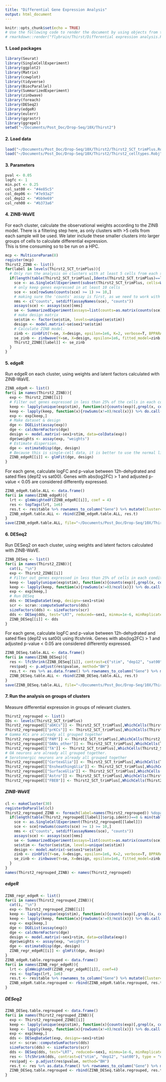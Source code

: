 ```yaml
---
title: "Differential Gene Expression Analysis"
output: html_document
---
```


```r
knitr::opts_chunk$set(echo = TRUE)
# Use the following code to render the document by using objects from the global environment:
# rmarkdown::render("flybrain/Thirst/Differential expression analysis.Rmd")
```


#### 1. Load packages
```r
library(Seurat)
library(SingleCellExperiment)
library(ggplot2)
library(Matrix)
library(cowplot)
library(tidyverse)
library(BiocParallel)
library(SummarizedExperiment)
library(zinbwave)
library(foreach)
library(DESeq2)
library(edgeR)
library(eulerr)
library(ggrastr)
library(ggrepel)
setwd("~/Documents/Post_Doc/Drop-Seq/10X/Thirst2")
```

#### 2. Load data
```r
load("~/Documents/Post_Doc/Drop-Seq/10X/Thirst2/Thirst2_SCT_trimPlus.Robj")
load("~/Documents/Post_Doc/Drop-Seq/10X/Thirst2/Thirst2_celltypes.Robj")
```

#### 3. Parameters
```r
pval <- 0.05
logfc <- 1
min.pct <- 0.25
col_sat00 <- "#4e85c5"
col_dep06 <- "#7e93a2"
col_dep12 <- "#bb9e69"
col_reh00 <- "#b373a6"
```

#### 4. ZINB-WaVE
For each cluster, calculate the observational weights according to the ZINB model. There is a filtering step here, as only clusters with >5 cells from each sample will be used. We later include these smaller clusters into larger groups of cells to calculate differential expression.  
This is time consuming so to be run on a HPC. 
```r
mcp <- MulticoreParam(8)
register(mcp)
Thirst2_ZINB <- list()
for(label in levels(Thirst2_SCT_trimPlus)){
  # Only run the analysis on clusters with at least 5 cells from each sample
  if(length(table(Thirst2_SCT_trimPlus[,Idents(Thirst2_SCT_trimPlus)==label]$orig.ident))==8 & min(table(Thirst2_SCT_trimPlus[,Idents(Thirst2_SCT_trimPlus)==label]$orig.ident))>=5){
    sce <- as.SingleCellExperiment(subset(Thirst2_SCT_trimPlus, cells=WhichCells(Thirst2_SCT_trimPlus, idents=label)))
    # only keep genes expressed in at least 10 cells 
    sce <- sce[rowSums(counts(sce) >= 1) >= 10,]
    # making sure the 'counts' assay is first, as we need to work with raw counts here
    nms <- c("counts", setdiff(assayNames(sce), "counts"))
    assays(sce) <- assays(sce)[nms]
    se <- SummarizedExperiment(assays=list(counts=as.matrix(counts(sce))), colData=colData(sce))
    # make design matrix
    se$stim <- factor(se$stim, levels=unique(se$stim))
    design <- model.matrix(~se$sex1*se$stim)
    # Calculate ZINB model.
    zinb <- zinbFit(Y=se, X=design, epsilon=1e6, K=2, verbose=T, BPPARAM=MulticoreParam(8))
    se_zinb <- zinbwave(Y=se, X=design, epsilon=1e6, fitted_model=zinb, K=2, verbose=T, observationalWeights=T)
    Thirst2_ZINB[[label]] <- se_zinb
  }
}
```

#### 5. edgeR
Run edgeR on each cluster, using weights and latent factors calculated with ZINB-WaVE.
```r
ZINB_edgeR <- list()
for(i in names(Thirst2_ZINB)){
  exp <- Thirst2_ZINB[[i]]
  # Filter out genes expressed in less than 25% of the cells in each condition. 
  keep <- lapply(unique(exp$stim), function(x){counts(exp)[,grepl(x, colnames(counts(exp)))]})
  keep <- lapply(keep, function(x){rowSums(x!=0)/ncol(x)}) %>% do.call(cbind, .) %>% rowMax()>min.pct
  exp <- exp[keep,]
  # Make dataset & design
  dge <- DGEList(assay(exp))
  dge <- calcNormFactors(dge)
  design <- model.matrix(~sex1+stim, data=colData(exp))
  dge$weights <- assay(exp, "weights")
  # Estimate dispersion. 
  dge <- estimateDisp(dge, design)
  # Because this is single-cell data, it is better to use the normal likelihood ratio test glmFit.
  ZINB_edgeR[[i]] <- glmFit(dge, design)
}
```

For each gene, calculate logFC and p-value between 12h-dehydrated and sated flies (dep12 vs sat00). Genes with abs(log2FC) > 1 and adjusted p-value < 0.05 are considered differently expressed. 
```r
ZINB_edgeR.table.ALL <- data.frame()
for(i in names(ZINB_edgeR)){
  lrt <- glmWeightedF(ZINB_edgeR[[i]], coef = 4)
  res <- topTags(lrt, 1e6) 
  res.t <- res$table %>% rownames_to_column("Gene") %>% mutate(Cluster=i, comparison=res$comparison, threshold=ifelse(abs(logFC)>1 & FDR<.05, "padj < 0.05 &\nlog2FC > 1", ifelse(abs(logFC)>1, "log2FC > 1", ifelse(FDR<.05, "padj < 0.05", "Not different")))) %>% mutate(nsig=sum(grepl("&", threshold)), nhits=sum(.$threshold!="Not different"))
  ZINB_edgeR.table.ALL <- rbind(ZINB_edgeR.table.ALL, res.t)
}
save(ZINB_edgeR.table.ALL, file="~/Documents/Post_Doc/Drop-Seq/10X/Thirst2/ZINB_edgeR.table.ALL.Robj")
```

#### 6. DESeq2
Run DESeq2 on each cluster, using weights and latent factors calculated with ZINB-WaVE.
```r
ZINB_DESeq <- list()
for(i in names(Thirst2_ZINB)){
  cat(i, "\n")
  exp <- Thirst2_ZINB[[i]]
  # Filter out genes expressed in less than 25% of cells in each conditions. 
  keep <- lapply(unique(exp$stim), function(x){counts(exp)[,grepl(x, colnames(counts(exp)))]})
  keep <- lapply(keep, function(x){rowSums(x!=0)/ncol(x)}) %>% do.call(cbind, .) %>% rowMax()>min.pct
  exp <- exp[keep,]
  # Run DESeq
  dds <- DESeqDataSet(exp, design=~sex1+stim)
  scr <- scran::computeSumFactors(dds)
  sizeFactors(dds) <- sizeFactors(scr)
  dds <- DESeq(dds, test="LRT", reduced=~sex1, minmu=1e-6, minReplicatesForReplace=Inf)
  ZINB_DESeq[[i]] <- dds
}
```

For each gene, calculate logFC and p-value between 12h-dehydrated and sated flies (dep12 vs sat00) using lfcshrink. Genes with abs(log2FC) > 1 and adjusted p-value < 0.05 are considered differently expressed. 
```r
ZINB_DESeq.table.ALL <- data.frame()
for(i in names(ZINB_DESeq)){
  res <- lfcShrink(ZINB_DESeq[[i]], contrast=c("stim", "dep12", "sat00"), type = "normal", alpha=.05)
  res$padj <- p.adjust(res$pvalue, method="BH")
  res.t <- res %>% as.data.frame() %>% rownames_to_column("Gene") %>% mutate(Cluster=i, comparison=gsub(" ", "_", sub("^.*stim ", "", res@elementMetadata$description[2])), threshold=ifelse(abs(log2FoldChange)>1 & padj<.05, "padj < 0.05 &\nlogFC > 1", ifelse(abs(log2FoldChange)>1, "logFC > 1", ifelse(padj<.05, "padj < 0.05", "Not different")))) %>% mutate(nsig=sum(grepl("&", threshold)), nhits=sum(.$threshold!="Not different"))
  ZINB_DESeq.table.ALL <- rbind(ZINB_DESeq.table.ALL, res.t)
}
save(ZINB_DESeq.table.ALL, file="~/Documents/Post_Doc/Drop-Seq/10X/Thirst2/ZINB_DESeq.table.ALL.Robj")
```

#### 7. Run the analysis on groups of clusters
Measure differential expression in groups of relevant clusters.  
```r
Thirst2_regrouped <- list()
IDs <- levels(Thirst2_SCT_trimPlus)
Thirst2_regrouped[["abKCs"]] <- Thirst2_SCT_trimPlus[,WhichCells(Thirst2_SCT_trimPlus, idents=IDs[grepl("abKCs", IDs)])]
Thirst2_regrouped[["prKCs"]] <- Thirst2_SCT_trimPlus[,WhichCells(Thirst2_SCT_trimPlus, idents=IDs[grepl("primeKCs", IDs)])]
# Gamma KCs are already all grouped together
Thirst2_regrouped[["PAM"]] <- Thirst2_SCT_trimPlus[,WhichCells(Thirst2_SCT_trimPlus, idents=IDs[grepl("PAM", IDs)])]
Thirst2_regrouped[["DANs_other"]] <- Thirst2_SCT_trimPlus[,WhichCells(Thirst2_SCT_trimPlus, idents=IDs[grepl("DA$", IDs)])]
Thirst2_regrouped[["TA"]] <- Thirst2_SCT_trimPlus[,WhichCells(Thirst2_SCT_trimPlus, idents=IDs[grepl("TA", IDs)])]
# OA neurons are already all grouped together.
# Serotonergic neurons are already all grouped together
Thirst2_regrouped[["CortexGlia"]] <- Thirst2_SCT_trimPlus[,WhichCells(Thirst2_SCT_trimPlus, idents=IDs[grepl("Cortex", IDs)])]
Thirst2_regrouped[["EnsheathingGlia"]] <- Thirst2_SCT_trimPlus[,WhichCells(Thirst2_SCT_trimPlus, idents=IDs[grepl("Ensheath", IDs)])]
Thirst2_regrouped[["SurfaceGlia"]] <- Thirst2_SCT_trimPlus[,WhichCells(Thirst2_SCT_trimPlus, idents=IDs[grepl("Surface", IDs)])]
Thirst2_regrouped[["Astro"]] <- Thirst2_SCT_trimPlus[,WhichCells(Thirst2_SCT_trimPlus, idents=IDs[grepl("Astro", IDs)])]
Thirst2_regrouped[["FBEB"]] <- Thirst2_SCT_trimPlus[,WhichCells(Thirst2_SCT_trimPlus, idents=IDs[grepl("(FB|EB)", IDs)])]
```

##### ZINB-WaVE
```r
cl <- makeCluster(30)
registerDoParallel(cl)
Thirst2_regrouped_ZINB <- foreach(label=names(Thirst2_regrouped)) %dopar% {
  if(length(table(Thirst2_regrouped[[label]]$orig.ident))==8 & min(table(Thirst2_regrouped[[label]]$orig.ident))>=5){
    sce <- as.SingleCellExperiment(Thirst2_regrouped[[label]])
    sce <- sce[rowSums(counts(sce) >= 1) >= 10,]
    nms <- c("counts", setdiff(assayNames(sce), "counts"))
    assays(sce) <- assays(sce)[nms]
    se <- SummarizedExperiment(assays=list(counts=as.matrix(counts(sce))), colData=colData(sce))
    se$stim <- factor(se$stim, levels=unique(se$stim))
    design <- model.matrix(~se$sex1*se$stim)
    zinb <- zinbFit(Y=se, X=design, epsilon=1e6, K=2, verbose=T, BPPARAM=MulticoreParam(3))
    se_zinb <- zinbwave(Y=se, X=design, epsilon=1e6, fitted_model=zinb, K=2, verbose=T, observationalWeights=T)
  }
}
names(Thirst2_regrouped_ZINB) <- names(Thirst2_regrouped)
```

##### edgeR
```r
ZINB_regr_edgeR <- list()
for(i in names(Thirst2_regrouped_ZINB)){
  cat(i, "\n")
  exp <- Thirst2_regrouped_ZINB[[i]]
  keep <- lapply(unique(exp$stim), function(x){counts(exp)[,grepl(x, colnames(counts(exp)))]})
  keep <- lapply(keep, function(x){rowSums(x!=0)/ncol(x)}) %>% do.call(cbind, .) %>% rowMax()>min.pct
  exp <- exp[keep,]
  dge <- DGEList(assay(exp))
  dge <- calcNormFactors(dge)
  design <- model.matrix(~sex1+stim, data=colData(exp))
  dge$weights <- assay(exp, "weights")
  dge <- estimateDisp(dge, design)
  ZINB_regr_edgeR[[i]] <- glmFit(dge, design)
}
ZINB_edgeR.table.regrouped <- data.frame()
for(i in names(ZINB_regr_edgeR)){
  lrt <- glmWeightedF(ZINB_regr_edgeR[[i]], coef=4)
  res <- topTags(lrt, 1e6) 
  res.t <- res$table %>% rownames_to_column("Gene") %>% mutate(Cluster=i, comparison=res$comparison, threshold=ifelse(abs(logFC)>1 & FDR<.05, "padj < 0.05 &\nlog2FC > 1", ifelse(abs(logFC)>1, "log2FC > 1", ifelse(FDR<.05, "padj < 0.05", "Not different")))) %>% mutate(nsig=sum(grepl("&", threshold)), nhits=sum(.$threshold!="Not different"))
  ZINB_edgeR.table.regrouped <- rbind(ZINB_edgeR.table.regrouped, res.t)
}
```

##### DESeq2
```r
ZINB_DESeq.table.regrouped <- data.frame()
for(i in names(Thirst2_regrouped_ZINB)){
  exp <- Thirst2_regrouped_ZINB[[i]]
  keep <- lapply(unique(exp$stim), function(x){counts(exp)[,grepl(x, colnames(counts(exp)))]})
  keep <- lapply(keep, function(x){rowSums(x!=0)/ncol(x)}) %>% do.call(cbind, .) %>% rowMax()>min.pct
  exp <- exp[keep,]
  dds <- DESeqDataSet(exp, design=~sex1+stim)
  scr <- scran::computeSumFactors(dds)
  sizeFactors(dds) <- sizeFactors(scr)
  dds <- DESeq(dds, test="LRT", reduced=~sex1, minmu=1e-6, minReplicatesForReplace=Inf)
  res <- lfcShrink(dds, contrast=c("stim", "dep12", "sat00"), type = "normal")
  res$padj <- p.adjust(res$pvalue, method="BH")
  res.t <- res %>% as.data.frame() %>% rownames_to_column("Gene") %>% mutate(Cluster=i, comparison=gsub(" ", "_", sub("^.*stim ", "", res@elementMetadata$description[2])), threshold=ifelse(abs(log2FoldChange)>1 & padj<.05, "padj < 0.05 &\nlog2FC > 1", ifelse(abs(log2FoldChange)>1, "log2FC > 1", ifelse(padj<.05, "padj < 0.05", "Not different")))) %>% mutate(nsig=sum(grepl("&", threshold)), nhits=sum(.$threshold!="Not different"))
  ZINB_DESeq.table.regrouped <- rbind(ZINB_DESeq.table.regrouped, res.t)
}
```



























